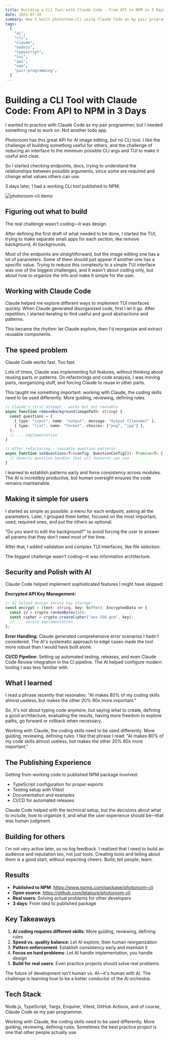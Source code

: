 ```yaml
---
title: Building a CLI Tool with Claude Code - From API to NPM in 3 Days
date: 2025-07-10
summary: How I built photoroom-cli using Claude Code as my pair programmer. Lessons about AI-assisted development, balancing speed with quality, and the art of guided coding.
tags:
  [
    "ai",
    "cli",
    "claude",
    "nodejs",
    "typescript",
    "tui",
    "api",
    "npm",
    "pair-programming",
  ]
---
```


# Building a CLI Tool with Claude Code: From API to NPM in 3 Days

I wanted to practice with Claude Code as my pair programmer, but I needed something real to work on. Not another todo app.

Photoroom has this great API for AI image editing, but no CLI tool. I like the challenge of building something useful for others, and the challenge of reducing an interface to the minimum possible CLI args and TUI to make it useful and clear.

So I started checking endpoints, docs, trying to understand the relationships between possible arguments, since some are required and change what values others can use.

3 days later, I had a working CLI tool published to NPM.

![photoroom-cli demo](https://raw.githubusercontent.com/letanure/photoroom-cli/main/docs/demo.gif)

## Figuring out what to build

The real challenge wasn't coding—it was design. 

After defining the first draft of what needed to be done, I started the TUI, trying to make separate small apps for each section, like remove background, AI backgrounds.

Most of the endpoints are straightforward, but the image editing one has a lot of parameters. Some of them should just appear if another one has a specific value. Trying to reduce this complexity to a simple TUI interface was one of the biggest challenges, and it wasn't about coding only, but about how to organize the info and make it simple for the user.

## Working with Claude Code

Claude helped me explore different ways to implement TUI interfaces quickly. When Claude generated disorganized code, first I let it go. After repetition, I started iterating to find useful and good abstractions and patterns.

This became the rhythm: let Claude explore, then I'd reorganize and extract reusable components.

## The speed problem

Claude Code works fast. Too fast.

Lots of times, Claude was implementing full features, without thinking about reusing parts or patterns. On refactorings and code analysis, I was moving parts, reorganizing stuff, and forcing Claude to reuse in other parts.

This taught me something important: working with Claude, the coding skills need to be used differently. More guiding, reviewing, defining rules.

```typescript
// Claude's first attempt - works but not reusable
async function removeBackground(imagePath: string) {
  const questions = [
    { type: "input", name: "output", message: "Output filename?" },
    { type: "list", name: "format", choices: ["png", "jpg"] },
  ];
  // ... implementation
}

// After refactoring - reusable question patterns
async function askQuestions<T>(config: QuestionConfig[]): Promise<T> {
  // Generic question handler that all features can use
}
```

I learned to establish patterns early and force consistency across modules. The AI is incredibly productive, but human oversight ensures the code remains maintainable.

## Making it simple for users

I started as simple as possible: a menu for each endpoint, asking all the parameters. Later, I grouped them better, focused on the most important, used, required ones, and put the others as optional.

"Do you want to edit the background?" to avoid forcing the user to answer all params that they don't need most of the time.

After that, I added validation and complex TUI interfaces, like file selection.

The biggest challenge wasn't coding—it was information architecture.

## Security and Polish with AI

Claude Code helped implement sophisticated features I might have skipped:

**Encrypted API Key Management:**

```typescript
// AI helped design secure key storage
const encrypt = (text: string, key: Buffer): EncryptedData => {
  const iv = crypto.randomBytes(16);
  const cipher = crypto.createCipher("aes-256-gcm", key);
  // ... secure implementation
};
```

**Error Handling:**
Claude generated comprehensive error scenarios I hadn't considered. The AI's systematic approach to edge cases made the tool more robust than I would have built alone.

**CI/CD Pipeline:**
Setting up automated testing, releases, and even Claude Code Review integration in the CI pipeline. The AI helped configure modern tooling I was less familiar with.

## What I learned

I read a phrase recently that resonates: "AI makes 80% of my coding skills almost useless, but makes the other 20% 80x more important."

So, it's not about typing code anymore, but saying what to create, defining a good architecture, evaluating the results, having more freedom to explore paths, go forward or rollback when necessary.

Working with Claude, the coding skills need to be used differently. More guiding, reviewing, defining rules. I like that phrase I read: "AI makes 80% of my code skills almost useless, but makes the other 20% 80x more important."

## The Publishing Experience

Getting from working code to published NPM package involved:

- TypeScript configuration for proper exports
- Testing setup with Vitest
- Documentation and examples
- CI/CD for automated releases

Claude Code helped with the technical setup, but the decisions about what to include, how to organize it, and what the user experience should be—that was human judgment.

## Building for others

I'm not very active later, so no big feedback. I realized that I need to build an audience and reputation too, not just tools. Creating tools and telling about them is a good start, without expecting cheers. Build, tell people, learn.

## Results

- **Published to NPM**: https://www.npmjs.com/package/photoroom-cli
- **Open source**: https://github.com/letanure/photoroom-cli
- **Real users**: Solving actual problems for other developers
- **3 days**: From idea to published package

## Key Takeaways

1. **AI coding requires different skills**: More guiding, reviewing, defining rules
2. **Speed vs. quality balance**: Let AI explore, then human reorganization
3. **Pattern enforcement**: Establish consistency early and maintain it
4. **Focus on hard problems**: Let AI handle implementation, you handle design
5. **Build for real users**: Even practice projects should solve real problems

The future of development isn't human vs. AI—it's human with AI. The challenge is learning how to be a better conductor of the AI orchestra.

## Tech Stack

Node.js, TypeScript, Yargs, Enquirer, Vitest, GitHub Actions, and of course, Claude Code as my pair programmer.

Working with Claude, the coding skills need to be used differently. More guiding, reviewing, defining rules. Sometimes the best practice project is one that other people actually use.
